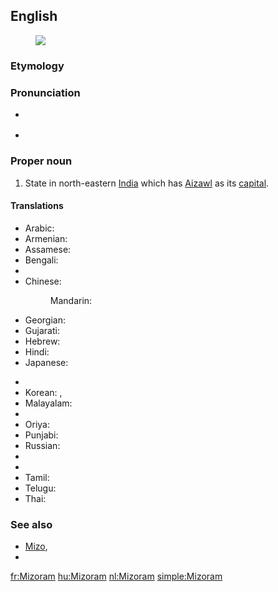 ==English==
{{wikipedia}}
[[Image:Mizoram in India (disputed hatched).svg|thumb|]]
===Etymology===
{{rfe}}

===Pronunciation=== 
* {{a|UK}} {{IPA|/ˈmɪzəʊram/|/mɪˈzɔːrəm/|lang=en}} 
* {{a|US}} {{IPA|/ˌmɪzəˈræm/|lang=en}}

===Proper noun===
{{en-proper noun}}

# State in north-eastern [[India]] which has [[Aizawl]] as its [[capital]].

====Translations====
{{trans-top|state}}
* Arabic: {{t-|ar|ميزورام|m|tr=mizuraam}}
* Armenian: {{t-|hy|Միզորամ|tr=Mizoram}}
* Assamese: {{t|as|মিজোৰাম|sc=Beng}}
* Bengali: {{t-|bn|মিজোরাম|sc=Beng}}
* {{trreq|Chhattisgarhi}}
* Chinese:
*: Mandarin: {{t|cmn|米佐拉姆邦|tr=Mǐzuǒlāmǔ-bāng|sc=Hani}}
* Georgian: {{t-|ka|მიზორამი|sc=Geor}}
* Gujarati: {{t|gu|મિઝોરમ|sc=Gujr}}
* Hebrew: {{t-|he|מיזוראם}}
* Hindi: {{t+|hi|मिज़ोरम|tr=mizoram}}
* Japanese: {{t-|ja|ミゾラム|tr=Mizoramu}}
{{trans-mid}}
* {{trreq|Kannada}}
* Korean: {{t|ko|미조람 주|sc=Kore}}, {{t|ko|미조람|sc=Kore}}
* Malayalam: {{t|ml|മിസോറം|sc=Mlym}}
* {{trreq|Marathi}}
* Oriya: {{t|or|ମିଜୋରାମ|sc=Orya}}
* Punjabi: {{t|pa|ਮਿਜ਼ੋਰਮ|sc=Guru}}
* Russian: {{t-|ru|Мизорам|m|tr=Mizorám}}
* {{trreq|Santali}}
* {{trreq|Sikkimese}}
* Tamil: {{t|ta|மிசோரம்|sc=Taml}}
* Telugu: {{t+|te|మిజోరం}}
* Thai: {{t-|th|รัฐมิโซรัม|tr=rát mí-soh-ram}}
{{trans-bottom}}

===See also===
* [[Mizo]], {{pedia|Mizo language}}
* {{list|en|states of India}}


[[fr:Mizoram]]
[[hu:Mizoram]]
[[nl:Mizoram]]
[[simple:Mizoram]]